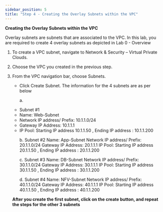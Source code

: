 ```yaml
---
sidebar_position: 5
title: "Step 4 - Creating the Overlay Subnets within the VPC"
---
```





      

**Creating the Overlay Subnets within the VPC**

Overlay subnets are subnets that are associated to the VPC. In this lab, you are required to create 4 overlay subnets as depicted in Lab 0 - Overview

1.  To create a VPC subnet, navigate to Network & Security – Virtual Private Clouds.
2.  Choose the VPC you created in the previous step.
3.  From the VPC navigation bar, choose Subnets.
    - Click Create Subnet.  The information for the 4 subnets are as per below

        a.  <li>Subnet #1</li>
            <li>Name:   Web-Subnet </li>
            <li>Network IP address/ Prefix:     10.1.1.0/24</li>
            <li>Gateway IP Address:             10.1.1.1</li>
            <li>IP Pool:                        Starting IP address 10.1.1.50 , Ending IP address : 10.1.1.200</li>

        b.  Subnet #2
            Name:   App-Subnet 
            Network IP address/ Prefix:     20.1.1.0/24
            Gateway IP Address:             20.1.1.1
            IP Pool:                        Starting IP address 20.1.1.50 , Ending IP address : 20.1.1.200
    
        c.  Subnet #3
            Name:   DB-Subnet 
            Network IP address/ Prefix:     30.1.1.0/24
            Gateway IP Address:             30.1.1.1
            IP Pool:                        Starting IP address 30.1.1.50 , Ending IP address : 30.1.1.200
    
        d.  Subnet #4
            Name:   NFV-Subnet 
            Network IP address/ Prefix:     40.1.1.0/24
            Gateway IP Address:             40.1.1.1
            IP Pool:                        Starting IP address 40.1.1.50 , Ending IP address : 40.1.1.200
    
    **After you create the first subnet, click on the create button, and repeat the steps for the other 3 subnets**

    